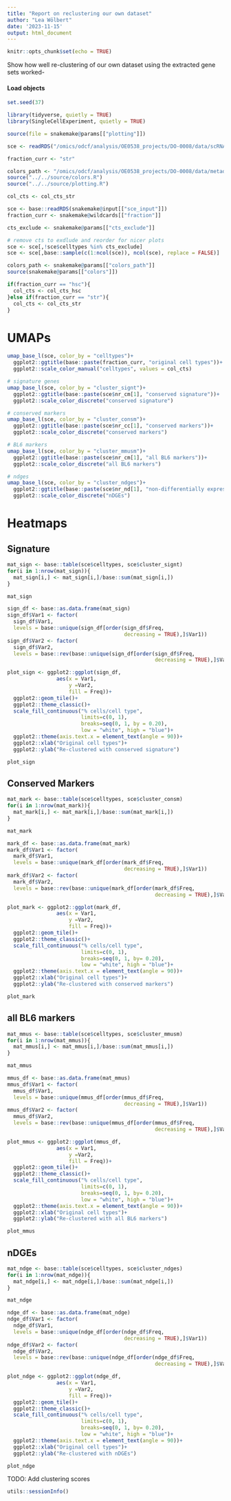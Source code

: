 ```yaml
---
title: "Report on reclustering our own dataset"
author: "Lea Wölbert"
date: '2023-11-15'
output: html_document
---
```


```r
knitr::opts_chunk$set(echo = TRUE)
```

Show how well re-clustering of our own dataset using the extracted gene
sets worked-

#### Load objects

```r
set.seed(37)
```

```r
library(tidyverse, quietly = TRUE)
library(SingleCellExperiment, quietly = TRUE)
```

```r
source(file = snakemake@params[["plotting"]])
```

```r
sce <- readRDS("/omics/odcf/analysis/OE0538_projects/DO-0008/data/scRNAseq/main_analysis/sce_objects/03_sce_analysis/04_signatures/03_rclo/sce_str")

fraction_curr <- "str"

colors_path <- "/omics/odcf/analysis/OE0538_projects/DO-0008/data/metadata/colors/colors.txt"
source("../../source/colors.R")
source("../../source/plotting.R")

col_cts <- col_cts_str
```

```r
sce <- base::readRDS(snakemake@input[["sce_input"]])
fraction_curr <- snakemake@wildcards[["fraction"]]

cts_exclude <- snakemake@params[["cts_exclude"]]

# remove cts to exdlude and reorder for nicer plots
sce <- sce[,!sce$celltypes %in% cts_exclude]
sce <- sce[,base::sample(c(1:ncol(sce)), ncol(sce), replace = FALSE)]
```

```r
colors_path <- snakemake@params[["colors_path"]]
source(snakemake@params[["colors"]])

if(fraction_curr == "hsc"){
  col_cts <- col_cts_hsc
}else if(fraction_curr == "str"){
  col_cts <- col_cts_str
}
```

# UMAPs

```r
umap_base_l(sce, color_by = "celltypes")+ 
  ggplot2::ggtitle(base::paste(fraction_curr, "original cell types"))+
  ggplot2::scale_color_manual("celltypes", values = col_cts)

# signature genes
umap_base_l(sce, color_by = "cluster_signt")+ 
  ggplot2::ggtitle(base::paste(sce$nr_cm[1], "conserved signature"))+
  ggplot2::scale_color_discrete("conserved signature")

# conserved markers
umap_base_l(sce, color_by = "cluster_consm")+ 
  ggplot2::ggtitle(base::paste(sce$nr_cc[1], "conserved markers"))+
  ggplot2::scale_color_discrete("conserved markers")

# BL6 markers
umap_base_l(sce, color_by = "cluster_mmusm")+ 
  ggplot2::ggtitle(base::paste(sce$nr_cm[1], "all BL6 markers"))+
  ggplot2::scale_color_discrete("all BL6 markers")

# ndges
umap_base_l(sce, color_by = "cluster_ndges")+ 
  ggplot2::ggtitle(base::paste(sce$nr_nd[1], "non-differentially expressed genes"))+
  ggplot2::scale_color_discrete("nDGEs") 
```

# Heatmaps

## Signature

```r

mat_sign <- base::table(sce$celltypes, sce$cluster_signt)
for(i in 1:nrow(mat_sign)){
  mat_sign[i,] <- mat_sign[i,]/base::sum(mat_sign[i,])
}

mat_sign

sign_df <- base::as.data.frame(mat_sign)
sign_df$Var1 <- factor(
  sign_df$Var1,
  levels = base::unique(sign_df[order(sign_df$Freq, 
                                      decreasing = TRUE),]$Var1))
sign_df$Var2 <- factor(
  sign_df$Var2,
  levels = base::rev(base::unique(sign_df[order(sign_df$Freq,
                                                decreasing = TRUE),]$Var2)))

plot_sign <- ggplot2::ggplot(sign_df, 
                aes(x = Var1, 
                    y =Var2,
                    fill = Freq))+
  ggplot2::geom_tile()+
  ggplot2::theme_classic()+
  scale_fill_continuous("% cells/cell type", 
                        limits=c(0, 1), 
                        breaks=seq(0, 1, by = 0.20),
                        low = "white", high = "blue")+
  ggplot2::theme(axis.text.x = element_text(angle = 90))+
  ggplot2::xlab("Original cell types")+
  ggplot2::ylab("Re-clustered with conserved signature")

plot_sign
```

## Conserved Markers

```r

mat_mark <- base::table(sce$celltypes, sce$cluster_consm)
for(i in 1:nrow(mat_mark)){
  mat_mark[i,] <- mat_mark[i,]/base::sum(mat_mark[i,])
}

mat_mark

mark_df <- base::as.data.frame(mat_mark)
mark_df$Var1 <- factor(
  mark_df$Var1,
  levels = base::unique(mark_df[order(mark_df$Freq, 
                                      decreasing = TRUE),]$Var1))
mark_df$Var2 <- factor(
  mark_df$Var2,
  levels = base::rev(base::unique(mark_df[order(mark_df$Freq,
                                                decreasing = TRUE),]$Var2)))

plot_mark <- ggplot2::ggplot(mark_df, 
                aes(x = Var1, 
                    y =Var2,
                    fill = Freq))+
  ggplot2::geom_tile()+
  ggplot2::theme_classic()+
  scale_fill_continuous("% cells/cell type", 
                        limits=c(0, 1), 
                        breaks=seq(0, 1, by= 0.20),
                        low = "white", high = "blue")+
  ggplot2::theme(axis.text.x = element_text(angle = 90))+
  ggplot2::xlab("Original cell types")+
  ggplot2::ylab("Re-clustered with conserved markers")

plot_mark
```

## all BL6 markers

```r

mat_mmus <- base::table(sce$celltypes, sce$cluster_mmusm)
for(i in 1:nrow(mat_mmus)){
  mat_mmus[i,] <- mat_mmus[i,]/base::sum(mat_mmus[i,])
}

mat_mmus

mmus_df <- base::as.data.frame(mat_mmus)
mmus_df$Var1 <- factor(
  mmus_df$Var1,
  levels = base::unique(mmus_df[order(mmus_df$Freq, 
                                      decreasing = TRUE),]$Var1))
mmus_df$Var2 <- factor(
  mmus_df$Var2,
  levels = base::rev(base::unique(mmus_df[order(mmus_df$Freq,
                                                decreasing = TRUE),]$Var2)))

plot_mmus <- ggplot2::ggplot(mmus_df, 
                aes(x = Var1, 
                    y =Var2,
                    fill = Freq))+
  ggplot2::geom_tile()+
  ggplot2::theme_classic()+
  scale_fill_continuous("% cells/cell type", 
                        limits=c(0, 1), 
                        breaks=seq(0, 1, by= 0.20),
                        low = "white", high = "blue")+
  ggplot2::theme(axis.text.x = element_text(angle = 90))+
  ggplot2::xlab("Original cell types")+
  ggplot2::ylab("Re-clustered with all BL6 markers")

plot_mmus
```

## nDGEs

```r

mat_ndge <- base::table(sce$celltypes, sce$cluster_ndges)
for(i in 1:nrow(mat_ndge)){
  mat_ndge[i,] <- mat_ndge[i,]/base::sum(mat_ndge[i,])
}

mat_ndge

ndge_df <- base::as.data.frame(mat_ndge)
ndge_df$Var1 <- factor(
  ndge_df$Var1,
  levels = base::unique(ndge_df[order(ndge_df$Freq, 
                                      decreasing = TRUE),]$Var1))
ndge_df$Var2 <- factor(
  ndge_df$Var2,
  levels = base::rev(base::unique(ndge_df[order(ndge_df$Freq,
                                                decreasing = TRUE),]$Var2)))

plot_ndge <- ggplot2::ggplot(ndge_df, 
                aes(x = Var1, 
                    y =Var2,
                    fill = Freq))+
  ggplot2::geom_tile()+
  ggplot2::theme_classic()+
  scale_fill_continuous("% cells/cell type", 
                        limits=c(0, 1), 
                        breaks=seq(0, 1, by= 0.20),
                        low = "white", high = "blue")+
  ggplot2::theme(axis.text.x = element_text(angle = 90))+
  ggplot2::xlab("Original cell types")+
  ggplot2::ylab("Re-clustered with nDGEs")

plot_ndge
```


TODO: Add clustering scores

```r
utils::sessionInfo()
```

